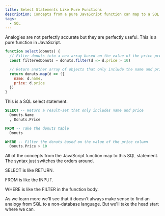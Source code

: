 ```yaml
---
title: Select Statements Like Pure Functions
description: Concepts from a pure JavaScript function can map to a SQL statement. SELECT is like RETURN, etc..
tags:
  - SQL
---
```


Analogies are not perfectly accurate but they are perfectly useful. This is a pure function in JavaScript.

```js
function select(donuts) {
  // Filter donuts into a new array based on the value of the price property
  const filteredDonuts = donuts.filter(d => d.price > 10)

  // Return another array of objects that only include the name and price
  return donuts.map(d => ({
    name: d.name,
    price: d.price
  })
}
```

This is a SQL select statement.

```sql
SELECT -- Return a result-set that only includes name and price
  Donuts.Name
  , Donuts.Price

FROM -- Take the donuts table
  Donuts

WHERE -- Filter the donuts based on the value of the price column
  Donuts.Price > 10
```

All of the concepts from the JavaScript function map to this SQL statement. The syntax just switches the orders around.

SELECT is like RETURN.

FROM is like the INPUT.

WHERE is like the FILTER in the function body.

As we learn more we'll see that it doesn't always make sense to find an analogy from SQL to a non-database language. But we'll take the head start where we can.

